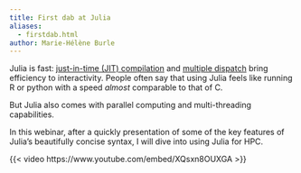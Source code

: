 ```yaml
---
title: First dab at Julia
aliases:
  - firstdab.html
author: Marie-Hélène Burle
---
```


:::{.def}

Julia is fast: [just-in-time (JIT) compilation](https://en.wikipedia.org/wiki/Just-in-time_compilation) and [multiple dispatch](https://en.wikipedia.org/wiki/Multiple_dispatch) bring efficiency to interactivity. People often say that using Julia feels like running R or python with a speed *almost* comparable to that of C.

But Julia also comes with parallel computing and multi-threading capabilities.

In this webinar, after a quickly presentation of some of the key features of Julia's beautifully concise syntax, I will dive into using Julia for HPC.

:::

{{< video https://www.youtube.com/embed/XQsxn8OUXGA >}}
